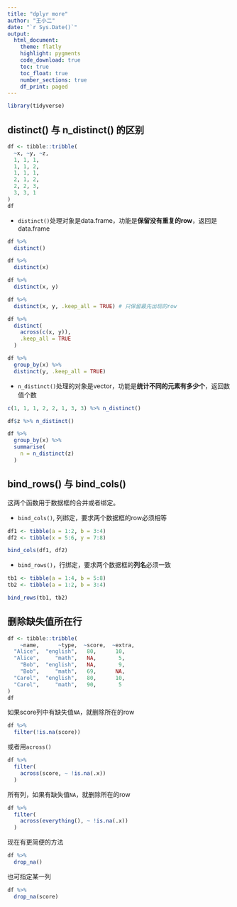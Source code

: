 ```yaml
---
title: "dplyr more"
author: "王小二"
date: "`r Sys.Date()`"
output: 
  html_document:
    theme: flatly
    highlight: pygments
    code_download: true
    toc: true
    toc_float: true
    number_sections: true
    df_print: paged
---
```



```r
library(tidyverse)
```


## distinct() 与 n_distinct() 的区别
```r
df <- tibble::tribble(
  ~x, ~y, ~z,
  1, 1, 1,
  1, 1, 2,
  1, 1, 1,
  2, 1, 2,
  2, 2, 3,
  3, 3, 1
)
df
```


- `distinct()`处理对象是data.frame，功能是**保留没有重复的row**，返回是data.frame


```r
df %>%
  distinct()
```


```r
df %>%
  distinct(x)

df %>%
  distinct(x, y)
```


```r
df %>%
  distinct(x, y, .keep_all = TRUE) # 只保留最先出现的row
```


```r
df %>%
  distinct(
    across(c(x, y)),
    .keep_all = TRUE
  )
```


```r
df %>%
  group_by(x) %>%
  distinct(y, .keep_all = TRUE)
```



- `n_distinct()`处理的对象是vector，功能是**统计不同的元素有多少个**，返回数值个数
```r
c(1, 1, 1, 2, 2, 1, 3, 3) %>% n_distinct()
```


```r
df$z %>% n_distinct()
```


```r
df %>%
  group_by(x) %>%
  summarise(
    n = n_distinct(z)
  )
```


## bind_rows() 与 bind_cols()

这两个函数用于数据框的合并或者绑定。

- `bind_cols()`, 列绑定，要求两个数据框的row必须相等
```r
df1 <- tibble(a = 1:2, b = 3:4)
df2 <- tibble(x = 5:6, y = 7:8)

bind_cols(df1, df2)
```



- `bind_rows()`，行绑定，要求两个数据框的**列名**必须一致
```r
tb1 <- tibble(a = 1:4, b = 5:8)
tb2 <- tibble(a = 1:2, b = 3:4)

bind_rows(tb1, tb2)
```


## 删除缺失值所在行
```r
df <- tibble::tribble(
    ~name,      ~type,  ~score,  ~extra,
  "Alice",  "english",   80,      10,
  "Alice",     "math",   NA,       5,
    "Bob",  "english",   NA,       9,
    "Bob",     "math",   69,      NA,
  "Carol",  "english",   80,      10,
  "Carol",     "math",   90,       5
)
df
```

如果score列中有缺失值`NA`，就删除所在的row
```r
df %>% 
  filter(!is.na(score))
```

或者用`across()`
```r
df %>% 
  filter(
    across(score, ~ !is.na(.x))
  )
```


所有列，如果有缺失值`NA`，就删除所在的row
```r
df %>% 
  filter(
    across(everything(), ~ !is.na(.x))
  )
```



现在有更简便的方法
```r
df %>% 
  drop_na()
```

也可指定某一列
```r
df %>% 
  drop_na(score)
```




